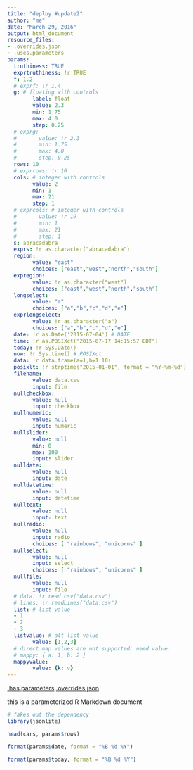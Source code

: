 ```yaml
---
title: "deploy #update2"
author: "me"
date: "March 29, 2016"
output: html_document
resource_files:
- .overrides.json
- .uses.parameters
params:
  truthiness: TRUE
  exprtruthiness: !r TRUE
  f: 1.2
  # exprf: !r 1.4
  g: # floating with controls
        label: float
        value: 2.3
        min: 1.75
        max: 4.0
        step: 0.25
  # exprg:
  #       value: !r 2.3
  #       min: 1.75
  #       max: 4.0
  #       step: 0.25
  rows: 10
  # exprrows: !r 10
  cols: # integer with controls
        value: 2
        min: 1
        max: 21
        step: 1
  # exprcols: # integer with controls
  #       value: !r 19
  #       min: 1
  #       max: 21
  #       step: 1
  s: abracadabra
  exprs: !r as.character("abracadabra")
  region:
        value: "east"
        choices: ["east","west","north","south"]
  expregion:
        value: !r as.character("west")
        choices: ["east","west","north","south"]
  longselect:
        value: "a"
        choices: ["a","b","c","d","e"]
  exprlongselect:
        value: !r as.character("a")
        choices: ["a","b","c","d","e"]
  date: !r as.Date('2015-07-04') # DATE
  time: !r as.POSIXct("2015-07-17 14:15:57 EDT")
  today: !r Sys.Date()
  now: !r Sys.time() # POSIXct
  data: !r data.frame(a=1,b=1:10)
  posixlt: !r strptime("2015-01-01", format = "%Y-%m-%d")
  filename:
        value: data.csv
        input: file
  nullcheckbox:
        value: null
        input: checkbox
  nullnumeric:
        value: null
        input: numeric
  nullslider:
        value: null
        min: 0
        max: 100
        input: slider
  nulldate:
        value: null
        input: date
  nulldatetime:
        value: null
        input: datetime
  nulltext:
        value: null
        input: text
  nullradio:
        value: null
        input: radio
        choices: [ "rainbows", "unicorns" ]
  nullselect:
        value: null
        input: select
        choices: [ "rainbows", "unicorns" ]
  nullfile:
        value: null
        input: file
  # data: !r read.csv("data.csv")
  # lines: !r readLines("data.csv")
  list: # list value
  - 1
  - 2
  - 3
  listvalue: # alt list value
        value: [1,2,3]
  # direct map values are not supported; need value.
  # mappy: { a: 1, b: 2 }
  mappyvalue:
        value: {k: v}
---
```



[.has.parameters](.has.parameters)
[.overrides.json](.overrides.json)

this is a parameterized R Markdown document

```r
# fakes out the dependency
library(jsonlite)
```

```r
head(cars, params$rows)
```

```r
format(params$date, format = "%B %d %Y")
```

```r
format(params$today, format = "%B %d %Y")
```
